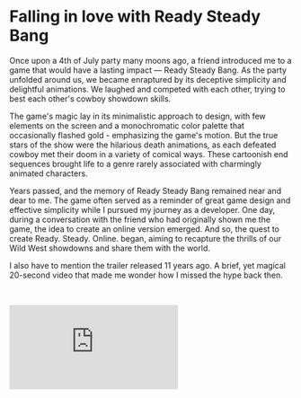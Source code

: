 
# Falling in love with Ready Steady Bang

Once upon a 4th of July party many moons ago, a friend introduced me to a game that would have a lasting impact — Ready Steady Bang. As the party unfolded around us, we became enraptured by its deceptive simplicity and delightful animations. We laughed and competed with each other, trying to best each other's cowboy showdown skills.

The game's magic lay in its minimalistic approach to design, with few elements on the screen and a monochromatic color palette that occasionally flashed gold - emphasizing the game's motion. But the true stars of the show were the hilarious death animations, as each defeated cowboy met their doom in a variety of comical ways. These cartoonish end sequences brought life to a genre rarely associated with charmingly animated characters.

Years passed, and the memory of Ready Steady Bang remained near and dear to me. The game often served as a reminder of great game design and effective simplicity while I pursued my journey as a developer. One day, during a conversation with the friend who had originally shown me the game, the idea to create an online version emerged. And so, the quest to create Ready. Steady. Online. began, aiming to recapture the thrills of our Wild West showdowns and share them with the world.

I also have to mention the trailer released 11 years ago. A brief, yet magical 20-second video that made me wonder how I missed the hype back then.

&nbsp;

<iframe
	className="w-full h-[30rem] lg:px-24 px-0"
	src="https://www.youtube.com/embed/hSAc5-2YTDc"
	frameBorder="0"
	allow="accelerometer; autoplay; encrypted-media; gyroscope; picture-in-picture"
	allowfullscreen
/>

&nbsp;

# Making the Showdown

The journey to create an online version of Ready Steady Bang was a thrilling one. The first challenge I faced was getting a base implementation where two people could duel, sending requests to a server and determining who "shot" faster. It also became clear that the game's groundwork, including lobbies and sharing mechanisms, was an essential part of the puzzle that couldn't be overlooked. While minimizing overhead, I wanted to leverage WebRTC to provide that authentic real-time experience. This led me to break down the essential components needed for the game to function.

![A flow through the clients syncing](https://ucarecdn.com/3063e1ac-398b-4a1c-a92d-bdb4d7b12d20/Screenshot20230603at34257AM.jpeg)

![More diagrams](https://ucarecdn.com/f6faea40-13b1-4b1a-9b77-9007bd931bbc/diagrams.png)

Generating random times for the "ready," "steady," and "bang" events was a central component required for the game's base implementation. Consistency across both clients was key, not only in the timing of these events, but also in synchronizing the start times for players.

Comparing the smallest timestamp difference from when the "bang" happened to when the player fired, I suspected this was how the original game determined the winner. While straightforward, this endeavor only scratched the surface of the challenges to come.

![The home page of RSO](https://ucarecdn.com/007569ea-50a8-4e5b-9561-1a6ff7349c24/Screenshot20230603at40333AM.png)

Adapting the design for web compatibility was relatively painless. I decided against including a scoreboard, as it was unnecessary for the minimum viable implementation. However, recreating the game's iconic animations and assets proved to be pretty difficult, especially since the original game used pre-rendered sprites and not easily reusable SVG animations.

What intrigued me most about this project was solving the infamous "network problem" - addressing response time delays in a real-time reaction game. My friend and I coined the term to represent this challenge, which forms the focus of our discussion in the next section.

# A Faceoff for the Ages

The central challenge when adapting Ready Steady Bang for online play
was the "network problem," as my friend and I dubbed it. It revolved
around finding a way to send and receive requests to the server without
introducing awkward pauses or unfairly impacting a player's reaction
time due to connectivity issues. The solution lay in a secretly
implemented "loading screen" cleverly disguised as a cowboy animation.

When players receive their "ready," "steady," and "bang" cues, I set
up a web socket to listen for two events: "game over" and "fire." The
first subscription returns the game outcome, while the second listens
for a premature shot. To maintain the illusion of instantaneous firing, I
hid request loading times in an animation of the cowboy's arm moving
toward the gun. This subtle delay provided adequate time for a server
response without giving away the behind-the-scenes mechanics.

![Even more diagrams](https://ucarecdn.com/79c951df-58e0-4a73-94cd-386b17f1ba00/shootdiagrams.png)

Breaking down this solution in greater detail, here's a step-by-step rundown of a firing request's journey:

&nbsp;

1. User presses the spacebar and the cowboys arm starts moving to his gun
2. The server receives the request and records the player's shot time
3. The server quickly accesses the current game state to check if someone shot before the player
4. Assuming this player shoots first, we know were going to end the game soon, either the other player will shoot soon, or they haven't shot at all and should die (in the game)
5. If the other player fires within the allotted time frame (usually pretty soon after), the server compares both shot times and sends the results to the users via the "game over" subscription

&nbsp;

An easy way to think of it is simply that after I get a “shoot” event on the server, the game should probably end very soon. From the users perspective, after the arms starts moving down, the game will have a result in about 250ms + minor network delay.

The "network problem" mentioned earlier highlights an issue that can be experienced in online games where players may have varying latency times. In such cases, a player who appears to have shot faster on their screen may not necessarily be the winner, as the other player may have actually fired faster but experienced a delay due to their connection. In more popular multiplayer games like Mortal Kombat or Street Fighter, a solution often used is a roll-back system.

A video made by the Youtube channel Core-A Gaming did a fantastic job explaining the nuances of Rollback and why it exists. This is very similar to the “network problem” but at a much larger scale.

&nbsp;

<iframe
	className="w-full h-[30rem] lg:px-24 px-0"
	src="https://www.youtube.com/embed/0NLe4IpdS1w"
	frameBorder="0"
	allow="accelerometer; autoplay; encrypted-media; gyroscope; picture-in-picture"
	allowfullscreen
/>

&nbsp;

Another hurdle was adapting the cowboys' animations for online use. Rather than relying on image files or gifs, I (kind of legally) downloaded the APK of the Android version. It turns out APK files are actually .zip files containing all assets, binaries, and config files for an app. This let me extract all the original assets, including sound, sprite sheets, and JSON animation data. After painstakingly optimizing these files for Pixi.js compatibility, the web version boasted visually stunning animations faithful to the original game.

# Reflections

Developing Ready. Steady. Online. was a breath of fresh air. As a developer, I often found myself working on projects that centered around data management, such as social media platforms, time-tracking apps, or business plan creators. RSO allowed me to explore the world of game development - a special type of coding that holds the power to bring joy and larger-than-life experiences.

Throughout this project, I was reminded of what drew me to coding in the first place: the ability to create engaging and entertaining experiences that go beyond being just a practical tool.

My desire to showcase RSO even led me to contact the game's original creators. Much to my delight, they loved the web adaptation.

_(POTENTIAL CONTRIBUTION)_

As the sun sets on this digital adventure, I am grateful for the opportunity to explore my love for coding, tackle new technological challenges, and create a project that brings enjoyment to others. With Ready Steady Online continuously evolving, I eagerly anticipate sharing this passion project with more and more players, forging connections, and sparking laughter in the online Wild West.

	<Article
		title="Ready. Steady. Online."
		description="Personal project • Creative endeavour"
		topComponent={() => <RSOCowboy />}
	>
		{children}
	</Article>
);
